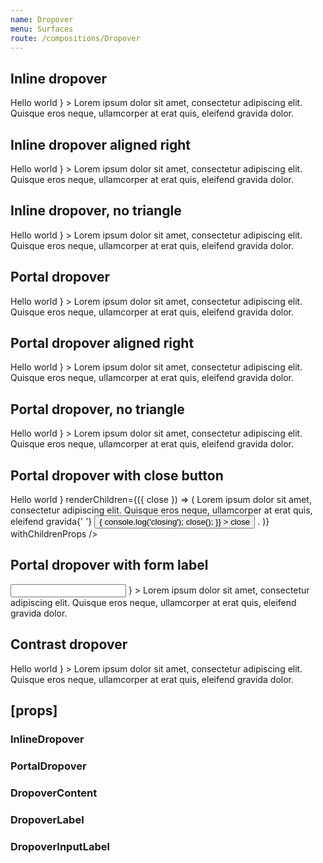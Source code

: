 ```yaml
---
name: Dropover
menu: Surfaces
route: /compositions/Dropover
---
```



<PageTitle title="Dropover" src="compositions/Dropover" />

## Inline dropover

<Playground>
  <ThemeWrapper>
    <InlineDropover
      label={
        <DropoverLabel>
          <Typography color="primary" size="l" variants="line-height-normal" weight="bold">
            Hello world
          </Typography>
        </DropoverLabel>
      }
    >
      <DropoverContent>
        <Typography size="m" variants="line-height-comfy">
          Lorem ipsum dolor sit amet, consectetur adipiscing elit. Quisque eros neque, ullamcorper at erat quis,
          eleifend gravida <Link href="#">dolor</Link>.
        </Typography>
      </DropoverContent>
    </InlineDropover>
  </ThemeWrapper>
</Playground>

## Inline dropover aligned right

<Playground>
  <ThemeWrapper>
    <InlineDropover
      align="right"
      width={400}
      label={
        <DropoverLabel>
          <Typography color="primary" size="l" variants="line-height-normal" weight="bold">
            Hello world
          </Typography>
        </DropoverLabel>
      }
    >
      <DropoverContent>
        <Typography size="m" variants="line-height-comfy">
          Lorem ipsum dolor sit amet, consectetur adipiscing elit. Quisque eros neque, ullamcorper at erat quis,
          eleifend gravida <Link href="#">dolor</Link>.
        </Typography>
      </DropoverContent>
    </InlineDropover>
  </ThemeWrapper>
</Playground>

## Inline dropover, no triangle

<Playground>
  <ThemeWrapper>
    <InlineDropover
      label={
        <DropoverLabel noTriangle>
          <Typography color="primary" size="l" variants="line-height-normal" weight="bold">
            Hello world
          </Typography>
        </DropoverLabel>
      }
    >
      <DropoverContent>
        <Typography size="m" variants="line-height-comfy">
          Lorem ipsum dolor sit amet, consectetur adipiscing elit. Quisque eros neque, ullamcorper at erat quis,
          eleifend gravida <Link href="#">dolor</Link>.
        </Typography>
      </DropoverContent>
    </InlineDropover>
  </ThemeWrapper>
</Playground>

## Portal dropover

<Playground>
  <ThemeWrapper>
    <PortalDropover
      portal="absolute"
      label={
        <DropoverLabel>
          <Typography color="primary" size="l" variants="line-height-normal" weight="bold">
            Hello world
          </Typography>
        </DropoverLabel>
      }
    >
      <DropoverContent>
        <Typography size="m" variants="line-height-comfy">
          Lorem ipsum dolor sit amet, consectetur adipiscing elit. Quisque eros neque, ullamcorper at erat quis,
          eleifend gravida <Link href="#">dolor</Link>.
        </Typography>
      </DropoverContent>
    </PortalDropover>
  </ThemeWrapper>
</Playground>

## Portal dropover aligned right

<Playground>
  <ThemeWrapper>
    <PortalDropover
      portal="absolute"
      align="right"
      width={400}
      label={
        <DropoverLabel>
          <Typography color="primary" size="l" variants="line-height-normal" weight="bold">
            Hello world
          </Typography>
        </DropoverLabel>
      }
    >
      <DropoverContent>
        <Typography size="m" variants="line-height-comfy">
          Lorem ipsum dolor sit amet, consectetur adipiscing elit. Quisque eros neque, ullamcorper at erat quis,
          eleifend gravida <Link href="#">dolor</Link>.
        </Typography>
      </DropoverContent>
    </PortalDropover>
  </ThemeWrapper>
</Playground>

## Portal dropover, no triangle

<Playground>
  <ThemeWrapper>
    <PortalDropover
      portal="absolute"
      label={
        <DropoverLabel noTriangle>
          <Typography color="primary" size="l" variants="line-height-normal" weight="bold">
            Hello world
          </Typography>
        </DropoverLabel>
      }
    >
      <DropoverContent>
        <Typography size="m" variants="line-height-comfy">
          Lorem ipsum dolor sit amet, consectetur adipiscing elit. Quisque eros neque, ullamcorper at erat quis,
          eleifend gravida <Link href="#">dolor</Link>.
        </Typography>
      </DropoverContent>
    </PortalDropover>
  </ThemeWrapper>
</Playground>

## Portal dropover with close button

<Playground>
  <ThemeWrapper>
    <PortalDropover
      portal="absolute"
      label={
        <DropoverLabel>
          <Typography color="primary" size="l" variants="line-height-normal" weight="bold">
            Hello world
          </Typography>
        </DropoverLabel>
      }
      renderChildren={({ close }) => (
        <DropoverContent>
          <Typography size="m" variants="line-height-comfy">
            Lorem ipsum dolor sit amet, consectetur adipiscing elit. Quisque eros neque, ullamcorper at erat quis,
            eleifend gravida{' '}
            <Button
              color="primary"
              weight="inline"
              onClick={() => {
                console.log('closing');
                close();
              }}
            >
              close
            </Button>
            .
          </Typography>
        </DropoverContent>
      )}
      withChildrenProps
    />
  </ThemeWrapper>
</Playground>

## Portal dropover with form label

<Playground>
  <ThemeWrapper>
    <PortalDropover
      portal="absolute"
      align="right"
      passiveLabel
      width={400}
      label={
        <DropoverInputLabel>
          <input type="text" />
        </DropoverInputLabel>
      }
    >
      <DropoverContent>
        <Typography size="m" variants="line-height-comfy">
          Lorem ipsum dolor sit amet, consectetur adipiscing elit. Quisque eros neque, ullamcorper at erat quis,
          eleifend gravida <Link href="#">dolor</Link>.
        </Typography>
      </DropoverContent>
    </PortalDropover>
  </ThemeWrapper>
</Playground>

## Contrast dropover

<Playground>
  <ThemeWrapper contrast>
    <InlineDropover
      contrast
      label={
        <DropoverLabel contrast>
          <Typography color="contrast" size="m" variants="line-height-comfy" weight="bold">
            Hello world
          </Typography>
        </DropoverLabel>
      }
    >
      <DropoverContent contrast>
        <Typography size="m" variants="line-height-comfy">
          Lorem ipsum dolor sit amet, consectetur adipiscing elit. Quisque eros neque, ullamcorper at erat quis,
          eleifend gravida dolor.
        </Typography>
      </DropoverContent>
    </InlineDropover>
  </ThemeWrapper>
</Playground>

## \[props\]

### InlineDropover

<Props of={InlineDropover} />

### PortalDropover

<Props of={PortalDropover} />

### DropoverContent

<Props of={DropoverContent} />

### DropoverLabel

<Props of={DropoverLabel} />

### DropoverInputLabel

<Props of={DropoverInputLabel} />
